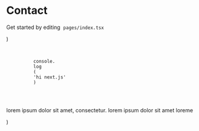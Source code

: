 # Contact


  Get started by editing&nbsp;
  <code className={styles.code}>pages/index.tsx</code>
</p></div>)

  <VV1 />
  <div style={{fontFamily: 'var(--font-mono)',  fontSize:'2rem', marginTop:'20px'}}>
    <pre className={styles.shiki} style={{backgroundColor: 'transparent'}}>
      <code>
        <span className={styles.line}>
          <span style={{color: '#C9D1D9'}}>console.</span>
          <span style={{color: '#D2A8FF'}}>log</span>
          <span style={{color: '#C9D1D9'}}>(</span>
          <span style={{color: '#A5D6FF'}}>'hi next.js'</span>
          <span style={{color: '#C9D1D9'}}>)</span>
        </span>
      </code>
    </pre>
  </div>
  <p>
    lorem ipsum dolor sit amet, consectetur. lorem ipsum dolor sit amet loreme
  </p>
</div>)

<VV2 />


<MarkdownEditor />